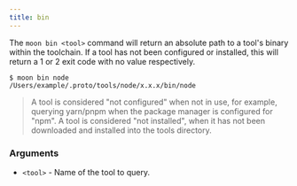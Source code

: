 ```yaml
---
title: bin
---
```


The `moon bin <tool>` command will return an absolute path to a tool's binary within the toolchain.
If a tool has not been configured or installed, this will return a 1 or 2 exit code with no value
respectively.

```shell
$ moon bin node
/Users/example/.proto/tools/node/x.x.x/bin/node
```

> A tool is considered "not configured" when not in use, for example, querying yarn/pnpm when the
> package manager is configured for "npm". A tool is considered "not installed", when it has not
> been downloaded and installed into the tools directory.

### Arguments

- `<tool>` - Name of the tool to query.
